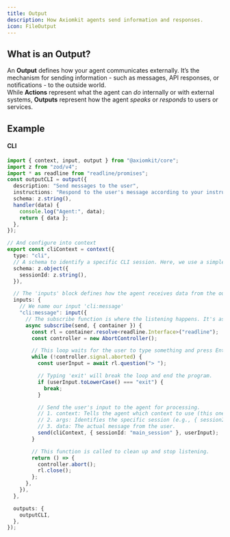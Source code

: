 ```yaml
---
title: Output
description: How Axiomkit agents send information and responses.
icon: FileOutput
---
```


## What is an Output?

An **Output** defines how your agent communicates externally. It’s the mechanism for sending information - such as messages, API responses, or notifications - to the outside world.\
While **Actions** represent what the agent can _do_ internally or with external systems, **Outputs** represent how the agent _speaks_ or _responds_ to users or services.

## Example

#### CLI

```typescript
import { context, input, output } from "@axiomkit/core";
import z from "zod/v4";
import * as readline from "readline/promises";
const outputCLI = output({
  description: "Send messages to the user",
  instructions: "Respond to the user's message according to your instructions",
  schema: z.string(),
  handler(data) {
    console.log("Agent:", data);
    return { data };
  },
});

// And configure into context
export const cliContext = context({
  type: "cli",
  // A schema to identify a specific CLI session. Here, we use a simple string.
  schema: z.object({
    sessionId: z.string(),
  }),

  // The 'inputs' block defines how the agent receives data from the outside world.
  inputs: {
    // We name our input 'cli:message'
    "cli:message": input({
      // The subscribe function is where the listening happens. It's async.
      async subscribe(send, { container }) {
        const rl = container.resolve<readline.Interface>("readline");
        const controller = new AbortController();

        // This loop waits for the user to type something and press Enter.
        while (!controller.signal.aborted) {
          const userInput = await rl.question("> ");

          // Typing 'exit' will break the loop and end the program.
          if (userInput.toLowerCase() === "exit") {
            break;
          }

          // Send the user's input to the agent for processing.
          // 1. context: Tells the agent which context to use (this one).
          // 2. args: Identifies the specific session (e.g., { sessionId: "user123" }).
          // 3. data: The actual message from the user.
          send(cliContext, { sessionId: "main_session" }, userInput);
        }

        // This function is called to clean up and stop listening.
        return () => {
          controller.abort();
          rl.close();
        };
      },
    }),
  },

  outputs: {
    outputCLI,
  },
});

```
